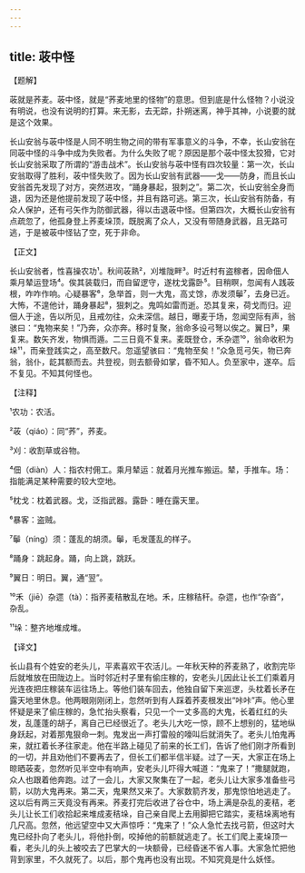 ```yaml
---
---
---
```

title: 荍中怪
---




【题解】


荍就是荞麦。荍中怪，就是“荞麦地里的怪物”的意思。但到底是什么怪物？小说没有明说，也没有说明的打算。来无影，去无踪，扑朔迷离，神乎其神，小说要的就是这个效果。

长山安翁与荍中怪是人同不明生物之间的带有军事意义的斗争，不幸，长山安翁在同荍中怪的斗争中成为失败者。为什么失败了呢？原因是那个荍中怪太狡猾，它对长山安翁采取了所谓的“游击战术”。长山安翁与荍中怪有四次较量：第一次，长山安翁取得了胜利，荍中怪失败了。因为长山安翁有武器——戈——防身，而且长山安翁首先发现了对方，突然进攻，“踊身暴起，狠刺之”。第二次，长山安翁全身而退，因为还是他提前发现了荍中怪，并且有路可逃。第三次，长山安翁有防备，有众人保护，还有弓矢作为防御武器，得以击退荍中怪。但第四次，大概长山安翁有点疏忽了，他孤身登上荞麦垛顶，既脱离了众人，又没有带随身武器，且无路可逃，于是被荍中怪钻了空，死于非命。


【正文】

长山安翁者，性喜操农功¹。秋间荍熟²，刈堆陇畔³。时近村有盗稼者，因命佃人乘月辇运登场⁴。俟其装载归，而自留逻守，遂枕戈露卧⁵。目稍瞑，忽闻有人践荍根，咋咋作响。心疑暴客⁶，急举首，则一大鬼，高丈馀，赤发须鬡⁷，去身已近。大怖，不遑他计，踊身暴起⁸，狠刺之。鬼鸣如雷而逝。恐其复来，荷戈而归。迎佃人于途，告以所见，且戒勿往，众未深信。越日，曝麦于场，忽闻空际有声，翁骇曰：“鬼物来矣！”乃奔，众亦奔。移时复聚，翁命多设弓弩以俟之。翼日⁹，果复来。数矢齐发，物惧而遁。二三日竟不复来。麦既登仓，禾杂遝¹⁰，翁命收积为垛¹¹，而亲登践实之，高至数尺。忽遥望骇曰：“鬼物至矣！”众急觅弓矢，物已奔翁，翁仆，龁其额而去。共登视，则去额骨如掌，昏不知人。负至家中，遂卒。后不复见。不知其何怪也。

【注释】


¹农功：农活。

²荍（qiáo）：同“荞”，荞麦。

³刈：收割草或谷物。

⁴佃（diàn）人：指农村佣工。乘月辇运：就着月光推车搬运。辇，手推车。场：指能满足某种需要的较大空地。

⁵枕戈：枕着武器。戈，泛指武器。露卧：睡在露天里。

⁶暴客：盗贼。

⁷鬡（níng）须：蓬乱的胡须。鬡，毛发蓬乱的样子。

⁸踊身：跳起身。踊，向上跳，跳跃。

⁹翼日：明日。翼，通“翌”。

¹⁰禾（jiē）杂遝（tà）：指荞麦秸散乱在地。禾，庄稼秸秆。杂遝，也作“杂沓”，杂乱。

¹¹垛：整齐地堆成堆。





【译文】


长山县有个姓安的老头儿，平素喜欢干农活儿。一年秋天种的荞麦熟了，收割完毕后就堆放在田陇边上。当时邻近村子里有偷庄稼的，安老头儿因此让长工们乘着月光连夜把庄稼装车运往场上。等他们装车回去，他独自留下来巡逻，头枕着长矛在露天地里休息。他两眼刚刚闭上，忽然听到有人踩着荞麦根发出“咔咔”声。他心里怀疑是来了偷庄稼的，急忙抬头察看，只见一个一丈多高的大鬼，长着红红的头发，乱蓬蓬的胡子，离自己已经很近了。老头儿大吃一惊，顾不上想别的，猛地纵身跃起，对着那鬼狠命一刺。鬼发出一声打雷般的嚎叫后就消失了。老头儿怕鬼再来，就扛着长矛往家走。他在半路上碰见了前来的长工们，告诉了他们刚才所看到的一切，并且劝他们不要再去了，但长工们都半信半疑。过了一天，大家正在场上晾晒荍麦，忽然听见半空中有响声，安老头儿吓得大喊道：“鬼来了！”撒腿就跑，众人也跟着他奔跑。过了一会儿，大家又聚集在了一起，老头儿让大家多准备些弓箭，以防大鬼再来。第二天，鬼果然又来了。大家数箭齐发，那鬼惊怕地逃走了。这以后有两三天竟没有再来。荞麦打完后收进了谷仓中，场上满是杂乱的麦秸，老头儿让长工们收拾起来堆成麦秸垛，自己亲自爬上去用脚把它踏实，麦秸垛离地有几尺高。忽然，他远望空中又大声惊呼：“鬼来了！”众人急忙去找弓箭，但这时大鬼已经扑向了老头儿，将他扑倒，咬掉他的前额就逃走了。长工们爬上麦垛顶一看，老头儿的头上被咬去了巴掌大的一块额骨，已经昏迷不省人事。大家急忙把他背到家里，不久就死了。以后，那个鬼再也没有出现。不知究竟是什么妖怪。